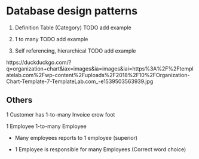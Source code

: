 # Database design patterns

1. Definition Table (Category)
TODO add example

2. 1 to many
TODO add example


3. Self referencing, hierarchical 
TODO add example

https://duckduckgo.com/?q=organization+chart&iax=images&ia=images&iai=https%3A%2F%2Ftemplatelab.com%2Fwp-content%2Fuploads%2F2018%2F10%2FOrganization-Chart-Template-7-TemplateLab.com_-e1539503563939.jpg



## Others

1 Customer has 1-to-many Invoice
crow foot

1 Employee 1-to-many Employee

- Many employees reports to 1 employee (superior)

- 1 Employee is responsible for many Employees (Correct word choice)

